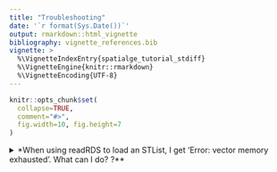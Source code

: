 ```yaml
---
title: "Troubleshooting"
date: '`r format(Sys.Date())`'
output: rmarkdown::html_vignette
bibliography: vignette_references.bib
vignette: >
  %\VignetteIndexEntry{spatialge_tutorial_stdiff}
  %\VignetteEngine{knitr::rmarkdown}
  %\VignetteEncoding{UTF-8}
---
```


```r
knitr::opts_chunk$set(
  collapse=TRUE,
  comment="#>",
  fig.width=10, fig.height=7
)
```



<details>

<summary>*When using readRDS to load an STList, I get ‘Error: vector memory exhausted’. What can I do? ?**</summary>

This error results from R’s default memoery limits. Provided your computer has enough memory to hold an STList in memory, this error message can be overridden by typing in a Terminal (Mac OS):

```
echo 'R_MAX_VSIZE=100Gb' >> ~/.Renviron
```

Then, close and re-open R and try to load the STList again.

</details>


